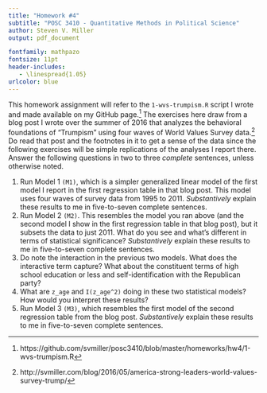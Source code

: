 ```yaml
---
title: "Homework #4"
subtitle: "POSC 3410 - Quantitative Methods in Political Science"
author: Steven V. Miller
output: pdf_document

fontfamily: mathpazo
fontsize: 11pt
header-includes:
   - \linespread{1.05}
urlcolor: blue
---
```


This homework assignment will refer to the `1-wvs-trumpism.R` script I wrote and made available on my GitHub page.[^footnote] The exercises here draw from a blog post I wrote over the summer of 2016 that analyzes the behavioral foundations of "Trumpism" using four waves of World Values Survey data.[^blogpost] Do read that post and the footnotes in it to get a sense of the data since the following exercises will be simple replications of the analyses I report there. Answer the following questions in two to three *complete* sentences, unless otherwise noted.

[^footnote]: https://github.com/svmiller/posc3410/blob/master/homeworks/hw4/1-wvs-trumpism.R
[^blogpost]: http://svmiller.com/blog/2016/05/america-strong-leaders-world-values-survey-trump/

1. Run Model 1 `(M1)`, which is a simpler generalized linear model of the first model I report in the first regression table in that blog post. This model uses four waves of survey data from 1995 to 2011. *Substantively* explain these results to me in five-to-seven complete sentences.
2. Run Model 2 `(M2)`. This resembles the model you ran above (and the second model I show in the first regression table in that blog post), but it subsets the data to just 2011. What do you see and what's different in terms of statistical significance? *Substantively* explain these results to me in five-to-seven complete sentences.
3. Do note the interaction in the previous two models. What does the interactive term capture? What about the constituent terms of high school education or less and self-identification with the Republican party?
4. What are `z_age` and `I(z_age^2)` doing in these two statistical models? How would you interpret these results?
5. Run Model 3 `(M3)`, which resembles the first model of the second regression table from the blog post. *Substantively* explain these results to me in five-to-seven complete sentences.